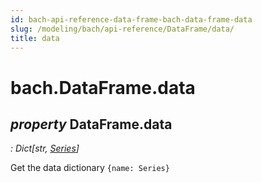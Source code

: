 ```yaml
---
id: bach-api-reference-data-frame-bach-data-frame-data
slug: /modeling/bach/api-reference/DataFrame/data/
title: data
---
```


# bach.DataFrame.data

<div className="property">

## <span className="type-annotation"><em>property </em></span> <span className="additional-name">DataFrame.</span><span className="name">data</span>

<span className="type-annotation"><em>

: Dict[str, [Series](/modeling/bach/api-reference/Series/bach.Series.mdx)]

</em></span> 


<div className="content">

Get the data dictionary `{name: Series}`


</div>


</div>
